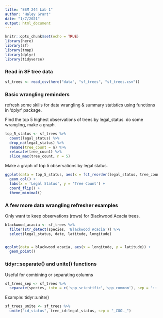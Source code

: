 ```yaml
---
title: "ESM 244 Lab 1"
author: "Haley Grant"
date: "1/7/2021"
output: html_document
---
```


```r
knitr::opts_chunk$set(echo = TRUE)
library(here)
library(sf)
library(tmap)
library(dplyr)
library(tidyverse)
```

### Read in SF tree data

```r
sf_trees <- read_csv(here("data", "sf_trees", "sf_trees.csv"))
```

### Basic wrangling reminders

refresh some skills for data wrangling & summary statistics using functions in 'dplyr' package.

Find the top 5 highest observations of trees by legal_status. do some wrangling, make a graph.

```r
top_5_status <- sf_trees %>% 
  count(legal_status) %>% 
  drop_na(legal_status) %>% 
  rename(tree_count = n) %>% 
  relocate(tree_count) %>% 
  slice_max(tree_count, n = 5)
```

Make a graph of top 5 observations by legal status.

```r
ggplot(data = top_5_status, aes(x = fct_reorder(legal_status, tree_count), y = tree_count)) +
  geom_col() +
  labs(x = 'Legal Status', y = 'Tree Count') +
  coord_flip() +
  theme_minimal()
```

### A few more data wrangling refresher examples

Only want to keep observations (rows) for Blackwood Acacia trees. 

```r
blackwood_acacia <- sf_trees %>% 
  filter(str_detect(species, 'Blackwood Acacia')) %>% 
  select(legal_status, date, latitude, longitude)


ggplot(data = blackwood_acacia, aes(x = longitude, y = latitude)) +
  geom_point()
```

### tidyr::separate() and unite() functions

Useful for combining or separating columns

```r
sf_trees_sep <- sf_trees %>% 
  separate(species, into = c('spp_scientific','spp_common'), sep = '::')
```

Example: tidyr::unite()

```r
sf_trees_unite <- sf_trees %>%
  unite("id_status", tree_id:legal_status, sep = "_COOL_")
```








